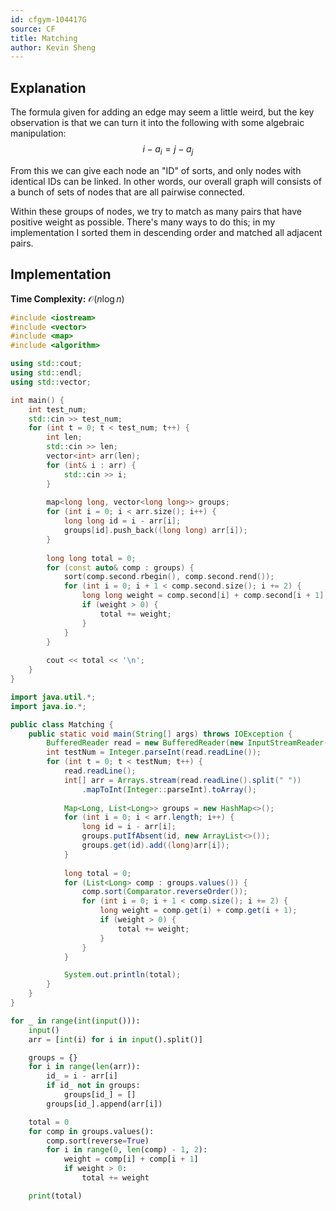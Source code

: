 ```yaml
---
id: cfgym-104417G
source: CF
title: Matching
author: Kevin Sheng
---
```


## Explanation

The formula given for adding an edge may seem a little weird, but the key observation is that
we can turn it into the following with some algebraic manipulation:
$$
i-a_i=j-a_j
$$

From this we can give each node an "ID" of sorts, and only nodes with identical IDs can be linked.
In other words, our overall graph will consists of a bunch of sets of nodes that are all pairwise connected.

Within these groups of nodes, we try to match as many pairs that have positive weight as possible.
There's many ways to do this; in my implementation I sorted them in descending order
and matched all adjacent pairs.

## Implementation

**Time Complexity:** $\mathcal{O}(n \log n)$

<LanguageSection>
<CPPSection>

```cpp
#include <iostream>
#include <vector>
#include <map>
#include <algorithm>

using std::cout;
using std::endl;
using std::vector;

int main() {
	int test_num;
	std::cin >> test_num;
	for (int t = 0; t < test_num; t++) {
		int len;
		std::cin >> len;
		vector<int> arr(len);
		for (int& i : arr) {
			std::cin >> i;
		}
		
		map<long long, vector<long long>> groups;
		for (int i = 0; i < arr.size(); i++) {
			long long id = i - arr[i];
			groups[id].push_back((long long) arr[i]);
		}
		
		long long total = 0;
		for (const auto& comp : groups) {
			sort(comp.second.rbegin(), comp.second.rend());
			for (int i = 0; i + 1 < comp.second.size(); i += 2) {
				long long weight = comp.second[i] + comp.second[i + 1];
				if (weight > 0) {
					total += weight;
				}
			}
		}
		
		cout << total << '\n';
	}
}
```

</CPPSection>
<JavaSection>

```java
import java.util.*;
import java.io.*;

public class Matching {
	public static void main(String[] args) throws IOException {
		BufferedReader read = new BufferedReader(new InputStreamReader(System.in));
		int testNum = Integer.parseInt(read.readLine());
		for (int t = 0; t < testNum; t++) {
			read.readLine();
			int[] arr = Arrays.stream(read.readLine().split(" "))
				.mapToInt(Integer::parseInt).toArray();
			
			Map<Long, List<Long>> groups = new HashMap<>();
			for (int i = 0; i < arr.length; i++) {
				long id = i - arr[i];
				groups.putIfAbsent(id, new ArrayList<>());
				groups.get(id).add((long)arr[i]);
			}
		
			long total = 0;
			for (List<Long> comp : groups.values()) {
				comp.sort(Comparator.reverseOrder());
				for (int i = 0; i + 1 < comp.size(); i += 2) {
					long weight = comp.get(i) + comp.get(i + 1);
					if (weight > 0) {
						total += weight;
					}
				}
			}

			System.out.println(total);
		}
	}
}
```

</JavaSection>
<PySection>

```py
for _ in range(int(input())):
	input()
	arr = [int(i) for i in input().split()]

	groups = {}
	for i in range(len(arr)):
		id_ = i - arr[i]
		if id_ not in groups:
			groups[id_] = []
		groups[id_].append(arr[i])

	total = 0
	for comp in groups.values():
		comp.sort(reverse=True)
		for i in range(0, len(comp) - 1, 2):
			weight = comp[i] + comp[i + 1]
			if weight > 0:
				total += weight

	print(total)
```

</PySection>
</LanguageSection>
